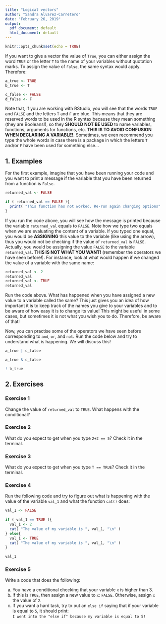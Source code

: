 ```yaml
---
title: "Logical vectors"
author: "Sandra Alvarez-Carretero"
date: "February 26, 2019"
output:
  pdf_document: default
  html_document: default
---
```


```r
knitr::opts_chunk$set(echo = TRUE)
```

If you want to give a vector the value of `True`, you can either assign the word `TRUE` or the letter `T` to the name of your variables without quotation marks. To assign the value of `False`, the same syntax would apply. Therefore:

```r
a_true <- TRUE
b_true <- T 

c_false <- FALSE
d_false <- F
```

Note that, if you are working with RStudio, you will see that the words `TRUE` and `FALSE` and the letters `T` and `F` are blue. This means that they are reserved words to be used in the R syntax because they mean something (they are Booleans!), so they **SHOULD NOT BE USED** to name variables, functions, arguments for functions, etc. **THIS IS TO AVOID CONFUSION WHEN DECLARING A VARIABLE!**. 
Sometimes, we even recommend you type the whole words in case there is a package in which the letters `T` and/or `F` have been used for something else...

## 1. Examples
For the first example, imagine that you have been running your code and you want to print a message if the variable that you have been returned from a function is `False`. 

```r
returned_val <- FALSE

if ( returned_val == FALSE ){
  print( "This function has not worked. Re-run again changing options" )
}
```

If you run the code above, you will see how the message is printed because the variable `returned_val` equals to `FALSE`. Note how we type two equals when we are evaluating the content of a variable. If you typed one equal, you would be **ASSIGNING** this value to the variable (like using the arrow), thus you would not be checking if the value of `returned_val` is `FALSE`. Actually, you would  be assigning the value `FALSE` to the variable `returned_val`. **THIS IS NOT WHAT YOU WANT!** (remember the operators we have seen before!). For instance, look at what would happen if we changed the value of a variable with the same name:

```r
returned_val <- 2 
returned_val
returned_val <- TRUE
returned_val
``` 

Run the code above. What has happened when you have assigned a new value to a variable called the same? This just gives you an idea of how important it is to keep track of the names you give to your variables and to be aware of how easy it is to change its value! This might be useful in some cases, but sometimes it is not what you wish you to do. Therefore, be aware of that!

Now, you can practise some of the operators we have seen before corresponding to `and`, `or`, and `not`.
Run the code below and try to understand what is happening. We will discuss this!

```r
a_true | c_false

a_true & c_false

! b_true 
```

## 2. Exercises

### Exercise 1  
Change the value of `returned_val` to `TRUE`. What happens with the conditional?
  
### Exercise 2  
What do you expect to get when you type `2+2 == 5`? Check it in the terminal.
  
### Exercise 3    
What do you expect to get when you type `T == TRUE`? Check it in the terminal.

### Exercise 4  
Run the following code and try to figure out what is happening with the value of the variable `val_1` and what the function `cat()` does:   
```r
val_1 <- FALSE 
  
if ( val_1 == TRUE ){
  val_1 <- 2
  cat( "The value of my variable is ", val_1, "\n" )
} else{
  val_1 <- TRUE
  cat( "The value of my variable is ", val_1, "\n" )
}
  
val_1
```
  
### Exercise 5  
Write a code that does the following:   
  
   a) You have a conditional checking that your variable `x` is higher than 3.   
   b) If this is `TRUE`, then assign a new value to `x`: `FALSE`. Otherwise, assign `x` the value of `2`.   
   c) If you want a hard task, try to put an `else if` saying that if your variable is equal to `5`, it should print:   
         `I went into the "else if" because my variable is equal to 5!`   
         

